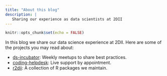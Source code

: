```yaml
---
title: "About this blog"
description: |
   Sharing our experience as data scientists at 2DII
---
```


```r
knitr::opts_chunk$set(echo = FALSE)
```

In this blog we share our data science experience at 2DII. Here are some of the projects you may read about:

* [ds-incubator](https://github.com/2DegreesInvesting/ds-incubator): Weekly meetups to share best practices.
* [coding-helpdesk](https://github.com/2DegreesInvesting/coding-helpdesk): Live support by appointment.
* [r2dii](https://2degreesinvesting.github.io/r2dii/index.html): A collection of R packages we maintain.

